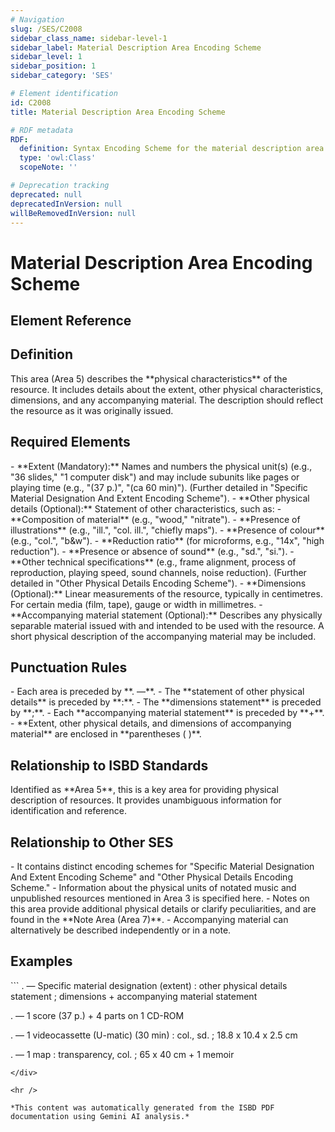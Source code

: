 ```yaml
---
# Navigation
slug: /SES/C2008
sidebar_class_name: sidebar-level-1
sidebar_label: Material Description Area Encoding Scheme
sidebar_level: 1
sidebar_position: 1
sidebar_category: 'SES'

# Element identification
id: C2008
title: Material Description Area Encoding Scheme

# RDF metadata
RDF:
  definition: Syntax Encoding Scheme for the material description area (Area 5).
  type: 'owl:Class'
  scopeNote: ''

# Deprecation tracking
deprecated: null
deprecatedInVersion: null
willBeRemovedInVersion: null
---
```


# Material Description Area Encoding Scheme

## Element Reference
<ElementReference frontMatter={frontMatter} />

## Definition

<div className="guid">
This area (Area 5) describes the **physical characteristics** of the resource. It includes details about the extent, other physical characteristics, dimensions, and any accompanying material. The description should reflect the resource as it was originally issued.
</div>

## Required Elements

<div className="guid">
- **Extent (Mandatory):** Names and numbers the physical unit(s) (e.g., "36 slides," "1 computer disk") 
    and may include subunits like pages or playing time (e.g., "(37 p.)", "(ca 60 min)"). 
    (Further detailed in "Specific Material Designation And Extent Encoding Scheme").
- **Other physical details (Optional):** Statement of other characteristics, such as:
  - **Composition of material** (e.g., "wood," "nitrate").
  - **Presence of illustrations** (e.g., "ill.", "col. ill.", "chiefly maps").
  - **Presence of colour** (e.g., "col.", "b&amp;w").
  - **Reduction ratio** (for microforms, e.g., "14x", "high reduction").
  - **Presence or absence of sound** (e.g., "sd.", "si.").
  - **Other technical specifications** (e.g., frame alignment, process of reproduction, playing speed, 
        sound channels, noise reduction). (Further detailed in "Other Physical Details Encoding Scheme").
- **Dimensions (Optional):** Linear measurements of the resource, typically in centimetres. 
    For certain media (film, tape), gauge or width in millimetres.
- **Accompanying material statement (Optional):** Describes any physically separable material issued with 
    and intended to be used with the resource. A short physical description of the accompanying material may be included.

</div>

## Punctuation Rules

<div className="guid">
- Each area is preceded by **. —**.
- The **statement of other physical details** is preceded by **:**.
- The **dimensions statement** is preceded by **;**.
- Each **accompanying material statement** is preceded by **+**.
- **Extent, other physical details, and dimensions of accompanying material** are enclosed in 
    **parentheses ( )**.

</div>

## Relationship to ISBD Standards

<div className="guid">
Identified as **Area 5**, this is a key area for providing physical description of resources. 
It provides unambiguous information for identification and reference.
</div>

## Relationship to Other SES

<div className="guid">
- It contains distinct encoding schemes for "Specific Material Designation And Extent Encoding Scheme" 
    and "Other Physical Details Encoding Scheme."
- Information about the physical units of notated music and unpublished resources mentioned in Area 3 
    is specified here.
- Notes on this area provide additional physical details or clarify peculiarities, 
    and are found in the **Note Area (Area 7)**.
- Accompanying material can alternatively be described independently or in a note.

</div>

## Examples

<div className="stip">
```
. — Specific material designation (extent) : other physical details statement ; dimensions 
+ accompanying material statement

. — 1 score (37 p.) + 4 parts on 1 CD-ROM

. — 1 videocassette (U-matic) (30 min) : col., sd. ; 18.8 x 10.4 x 2.5 cm

. — 1 map : transparency, col. ; 65 x 40 cm + 1 memoir
```
</div>

<hr />

*This content was automatically generated from the ISBD PDF documentation using Gemini AI analysis.*
